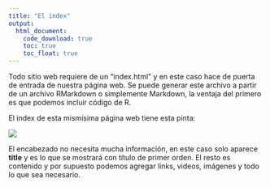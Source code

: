 ```yaml
---
title: "El index"
output: 
  html_document:
    code_download: true
    toc: true
    toc_float: true
---
```


Todo sitio web requiere de un "index.html" y en este caso hace de puerta de entrada de nuestra página web. Se puede generar este archivo a partir de un archivo RMarkdown o simplemente Markdown, la ventaja del primero es que podemos incluir código de R. 

El index de esta mismísima página web tiene esta pinta:

![](img/index.png)


El encabezado no necesita mucha información, en este caso solo aparece **title** y es lo que se mostrará con título de primer orden. El resto es contenido y por supuesto podemos agregar links, videos, imágenes y todo lo que sea necesario.